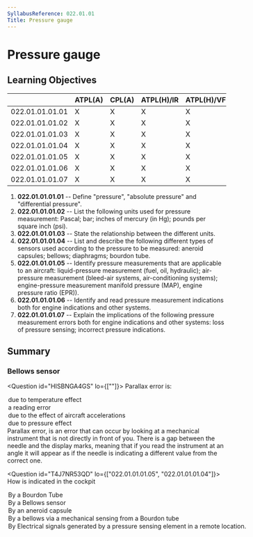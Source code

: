 ```yaml
---
SyllabusReference: 022.01.01
Title: Pressure gauge
---
```


# Pressure gauge

## Learning Objectives

|                 | ATPL(A) | CPL(A) | ATPL(H)/IR | ATPL(H)/VFR | CPL(H) | IR  | CBIR(A) |
| --------------- | ------- | ------ | ---------- | ----------- | ------ | --- | ------- |
| 022.01.01.01.01 | X       | X      | X          | X           | X      |     |         |
| 022.01.01.01.02 | X       | X      | X          | X           | X      |     |         |
| 022.01.01.01.03 | X       | X      | X          | X           | X      |     |         |
| 022.01.01.01.04 | X       | X      | X          | X           | X      |     |         |
| 022.01.01.01.05 | X       | X      | X          | X           | X      |     |         |
| 022.01.01.01.06 | X       | X      | X          | X           | X      |     |         |
| 022.01.01.01.07 | X       | X      | X          | X           | X      |     |         |

1.  **022.01.01.01.01** -- Define "pressure", "absolute pressure" and
    "differential pressure".
2.  **022.01.01.01.02** -- List the following units used for pressure
    measurement: Pascal; bar; inches of mercury (in Hg); pounds per square inch
    (psi).
3.  **022.01.01.01.03** -- State the relationship between the different units.
4.  **022.01.01.01.04** -- List and describe the following different types of
    sensors used according to the pressure to be measured: aneroid capsules;
    bellows; diaphragms; bourdon tube.
5.  **022.01.01.01.05** -- Identify pressure measurements that are applicable to
    an aircraft: liquid-pressure measurement (fuel, oil, hydraulic);
    air-pressure measurement (bleed-air systems, air-conditioning systems);
    engine-pressure measurement manifold pressure (MAP), engine pressure ratio
    (EPR)).
6.  **022.01.01.01.06** -- Identify and read pressure measurement indications
    both for engine indications and other systems.
7.  **022.01.01.01.07** -- Explain the implications of the following pressure
    measurement errors both for engine indications and other systems: loss of
    pressure sensing; incorrect pressure indications.

## Summary

### Bellows sensor

<Question id="HISBNGA4GS" lo={[""]}>
  <Text variant="oneCorrect">Parallax error is:</Text>
  <Option>due to temperature effect</Option>
  <Option correct>a reading error</Option>
  <Option>due to the effect of aircraft accelerations</Option>
  <Option>due to pressure effect</Option>

  <Explanation>
    Parallax error, is an error that can occur by looking at a mechanical
    instrument that is not directly in front of you. There is a gap between the
    needle and the display marks, meaning that if you read the instrument at an
    angle it will appear as if the needle is indicating a different value from
    the correct one.
  </Explanation>
</Question>

<Question id="T4J7NR53QD" lo={["022.01.01.01.05", "022.01.01.01.04"]}>
  <Text variant="oneCorrect">
    How is <Subject /> indicated in the cockpit
  </Text>
<Option
  subject={[["Hydraulic Pressure"]]}
  why="A Bourdon tube is used to measure high pressure values, like the hydraulic system pressure."
>
  By a Bourdon Tube
</Option>
<Option
  subject={[["Manifold Pressure"]]}
  why="A Bellows sensor is used for measuring medium-range pressure and differential pressures, like for measuring MAP."
>
  By a Bellows sensor
</Option>
<Option
  subject={[["Altitude"]]}
  why="Altitude is derived from static pressure which is measured by an aneroid capsule"
>
  By an aneroid capsule
</Option>
<Option why="This answer mixes 2 different sensors that are used for different pressure ">
  By a bellows via a mechanical sensing from a Bourdon tube
</Option>

  <Option why="This answer is not necessarily wrong, but it's a bit inconsequential: It describe all electrical pressure measurement systems. This question is trying to see if you know what type of sensor is used for what instruments.">
    By Electrical signals generated by a pressure sensing element in a remote
    location.
  </Option>
</Question>
